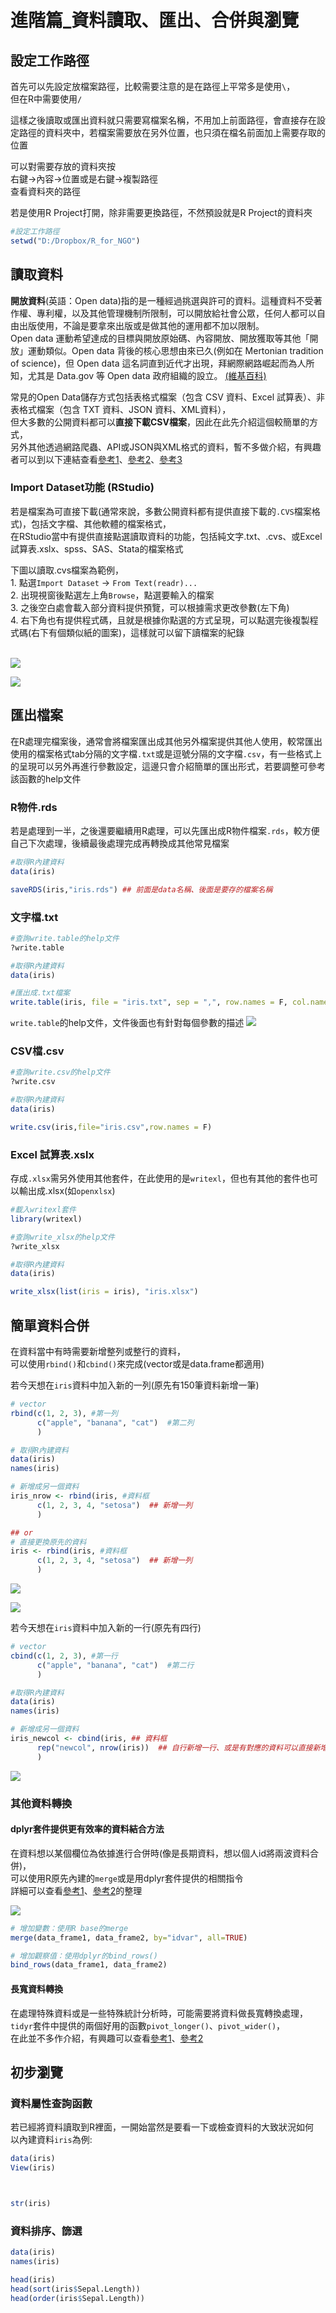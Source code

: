 # 進階篇_資料讀取、匯出、合併與瀏覽

## 設定工作路徑

首先可以先設定放檔案路徑，比較需要注意的是在路徑上平常多是使用`\`，\
但在R中需要使用`/`

這樣之後讀取或匯出資料就只需要寫檔案名稱，不用加上前面路徑，會直接存在設定路徑的資料夾中，若檔案需要放在另外位置，也只須在檔名前面加上需要存取的位置

可以對需要存放的資料夾按\
右鍵-\>內容-\>位置或是右鍵-\>複製路徑\
查看資料夾的路徑

若是使用R Project打開，除非需要更換路徑，不然預設就是R Project的資料夾

```r
#設定工作路徑
setwd("D:/Dropbox/R_for_NGO") 
```

## 讀取資料

**開放資料**(英語：Open data)指的是一種經過挑選與許可的資料。這種資料不受著作權、專利權，以及其他管理機制所限制，可以開放給社會公眾，任何人都可以自由出版使用，不論是要拿來出版或是做其他的運用都不加以限制。\
Open data 運動希望達成的目標與開放原始碼、內容開放、開放獲取等其他「開放」運動類似。Open data 背後的核心思想由來已久(例如在 Mertonian tradition of science)，但 Open data 這名詞直到近代才出現，拜網際網路崛起而為人所知，尤其是 Data.gov 等 Open data 政府組織的設立。 [(維基百科)](https://zh.wikipedia.org/wiki/%E9%96%8B%E6%94%BE%E8%B3%87%E6%96%99)

常見的Open Data儲存方式包括表格式檔案（包含 CSV 資料、Excel 試算表）、非表格式檔案（包含 TXT 資料、JSON 資料、XML資料），\
但大多數的公開資料都可以**直接下載CSV檔案**，因此在此先介紹這個較簡單的方式，\
另外其他透過網路爬蟲、API或JSON與XML格式的資料，暫不多做介紹，有興趣者可以到以下連結查看[參考1](https://yijutseng.github.io/DataScienceRBook/io.html#api)、[參考2](https://eloquentr.datainpoint.com/webScraping.html#%E5%AE%89%E8%A3%9D%E8%88%87%E8%BC%89%E5%85%A5%E5%A5%97%E4%BB%B6)、[參考3](https://cran.r-project.org/doc/manuals/r-release/R-data.html)

### Import Dataset功能 (RStudio)

若是檔案為可直接下載(通常來說，多數公開資料都有提供直接下載的`.CVS`檔案格式)，包括文字檔、其他軟體的檔案格式，\
在RStudio當中有提供直接點選讀取資料的功能，包括純文字.txt、.cvs、或Excel試算表.xslx、spss、SAS、Stata的檔案格式

下圖以讀取.cvs檔案為範例，\
1. 點選`Import Dataset` -\> `From Text(readr)...`\
2. 出現視窗後點選左上角`Browse`，點選要輸入的檔案\
3. 之後空白處會載入部分資料提供預覽，可以根據需求更改參數(左下角)\
4. 右下角也有提供程式碼，且就是根據你點選的方式呈現，可以點選完後複製程式碼(右下有個類似紙的圖案)，這樣就可以留下讀檔案的紀錄

\
![](picture/Import_Dataset.png)

![](picture/Import_Dataset2.png)\

## 匯出檔案

在R處理完檔案後，通常會將檔案匯出成其他另外檔案提供其他人使用，較常匯出使用的檔案格式tab分隔的文字檔`.txt`或是逗號分隔的文字檔`.csv`，有一些格式上的呈現可以另外再進行參數設定，這邊只會介紹簡單的匯出形式，若要調整可參考該函數的help文件

### R物件.rds

若是處理到一半，之後還要繼續用R處理，可以先匯出成R物件檔案`.rds`，較方便自己下次處理，後續最後處理完成再轉換成其他常見檔案

```r
#取得R內建資料
data(iris)

saveRDS(iris,"iris.rds") ## 前面是data名稱、後面是要存的檔案名稱
```

### 文字檔.txt

```r
#查詢write.table的help文件
?write.table

#取得R內建資料
data(iris)

#匯出成.txt檔案
write.table(iris, file = "iris.txt", sep = ",", row.names = F, col.names = T)
```

`write.table`的help文件，文件後面也有針對每個參數的描述 ![](picture/writetable.png)

### CSV檔.csv

```r
#查詢write.csv的help文件
?write.csv

#取得R內建資料
data(iris)

write.csv(iris,file="iris.csv",row.names = F)
```

### Excel 試算表.xslx

存成`.xlsx`需另外使用其他套件，在此使用的是`writexl`，但也有其他的套件也可以輸出成.xlsx(如`openxlsx`)

```r
#載入writexl套件
library(writexl)

#查詢write_xlsx的help文件
?write_xlsx

#取得R內建資料
data(iris)

write_xlsx(list(iris = iris), "iris.xlsx") 
```

## 簡單資料合併

在資料當中有時需要新增整列或整行的資料，\
可以使用`rbind()`和`cbind()`來完成(vector或是data.frame都適用)

若今天想在`iris`資料中加入新的一列(原先有150筆資料新增一筆)

```r
# vector
rbind(c(1, 2, 3), #第一列
      c("apple", "banana", "cat")  #第二列
      ) 

# 取得R內建資料
data(iris)
names(iris)

# 新增成另一個資料
iris_nrow <- rbind(iris, #資料框
      c(1, 2, 3, 4, "setosa")  ## 新增一列
      ) 

## or
# 直接更換原先的資料
iris <- rbind(iris, #資料框
      c(1, 2, 3, 4, "setosa")  ## 新增一列
      ) 
```

![](picture/rbind2.png)

![](picture/rbind1.png)\

若今天想在`iris`資料中加入新的一行(原先有四行)

```r
# vector
cbind(c(1, 2, 3), #第一行
      c("apple", "banana", "cat")  #第二行
      ) 

#取得R內建資料
data(iris)
names(iris)

# 新增成另一個資料
iris_newcol <- cbind(iris, ## 資料框
      rep("newcol", nrow(iris))  ## 自行新增一行、或是有對應的資料可以直接新增
      ) 
```

![](picture/cbind.png)\

### 其他資料轉換

#### dplyr套件提供更有效率的資料結合方法

在資料想以某個欄位為依據進行合併時(像是長期資料，想以個人id將兩波資料合併)，\
可以使用R原先內建的`merge`或是用dplyr套件提供的相關指令\
詳細可以查看[參考1](https://yijutseng.github.io/DataScienceRBook/manipulation.html#%E8%B3%87%E6%96%99%E7%B5%90%E5%90%88-join)、[參考2](https://rforhr.com/join.html)的整理

![](picture/dplyr_join.png)

```r
# 增加變數：使用R base的merge
merge(data_frame1, data_frame2, by="idvar", all=TRUE)

# 增加觀察值：使用dplyr的bind_rows()
bind_rows(data_frame1, data_frame2)
```

#### 長寬資料轉換

在處理特殊資料或是一些特殊統計分析時，可能需要將資料做長寬轉換處理，`tidyr`套件中提供的兩個好用的函數`pivot_longer()`、`pivot_wider()`，\
在此並不多作介紹，有興趣可以查看[參考1](https://r4ds.had.co.nz/tidy-data.html#pivoting)、[參考2](https://www.r4epi.com/restructuring-data-frames.html#pivoting-longer)


## 初步瀏覽

### 資料屬性查詢函數
若已經將資料讀取到R裡面，一開始當然是要看一下或檢查資料的大致狀況如何\
以內建資料`iris`為例:\

```r
data(iris)
View(iris)



str(iris)
```

### 資料排序、篩選

```r

data(iris)
names(iris)

head(iris)
head(sort(iris$Sepal.Length))
head(order(iris$Sepal.Length))

```



